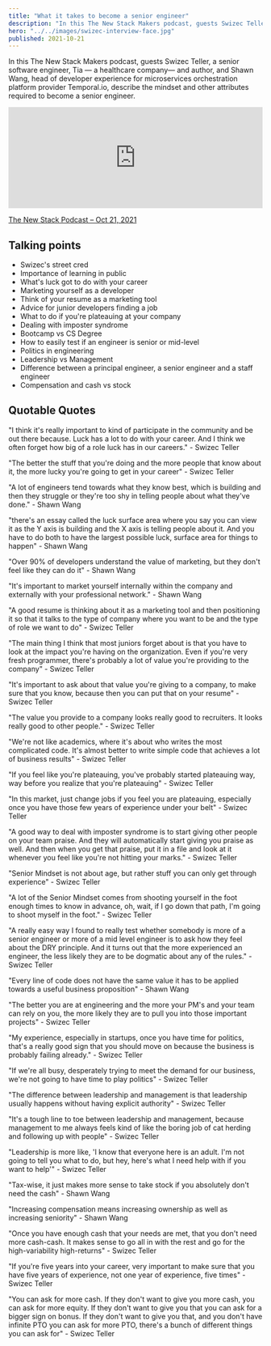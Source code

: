 ```yaml
---
title: "What it takes to become a senior engineer"
description: "In this The New Stack Makers podcast, guests Swizec Teller, a senior software engineer, Tia — a healthcare company— and author, and Shawn Wang, head of developer experience for microservices orchestration platform provider Temporal.io, describe the mindset and other attributes required to become a senior engineer."
hero: "../../images/swizec-interview-face.jpg"
published: 2021-10-21
---
```


In this The New Stack Makers podcast, guests Swizec Teller, a senior software engineer, Tia — a healthcare company— and author, and Shawn Wang, head of developer experience for microservices orchestration platform provider Temporal.io, describe the mindset and other attributes required to become a senior engineer.

<iframe
  height="200px"
  width="100%"
  frameborder="no"
  scrolling="no"
  seamless
  src="https://player.simplecast.com/33e8d517-7495-4358-a2d0-a08071617b8a?dark=false"
></iframe>

[The New Stack Podcast – Oct 21, 2021](https://thenewstack.simplecast.com/episodes/what-it-takes-to-become-a-senior-engineer-0LJ_inra)

## Talking points

* Swizec's street cred
* Importance of learning in public
* What's luck got to do with your career
* Marketing yourself as a developer
* Think of your resume as a marketing tool
* Advice for junior developers finding a job
* What to do if you're plateauing at your company
* Dealing with imposter syndrome
* Bootcamp vs CS Degree
* How to easily test if an engineer is senior or mid-level
* Politics in engineering
* Leadership vs Management
* Difference between a principal engineer, a senior engineer and a staff engineer
* Compensation and cash vs stock

## Quotable Quotes

"I think it's really important to kind of participate in the community and be out there because. Luck has a lot to do with your career. And I think we often forget how big of a role luck has in our careers." - Swizec Teller

"The better the stuff that you're doing and the more people that know about it, the more lucky you're going to get in your career" - Swizec Teller

"A lot of engineers tend towards what they know best, which is building and then they struggle or they're too shy in telling people about what they've done." - Shawn Wang

"there's an essay called the luck surface area where you say you can view it as the Y axis is building and the X axis is telling people about it. And you have to do both to have the largest possible luck, surface area for things to happen" - Shawn Wang

"Over 90% of developers understand the value of marketing, but they don't feel like they can do it" - Shawn Wang

"It's important to market yourself internally within the company and externally with your professional network." - Shawn Wang

"A good resume is thinking about it as a marketing tool and then positioning it so that it talks to the type of company where you want to be and the type of role we want to do" - Swizec Teller

"The main thing I think that most juniors forget about is that you have to look at the impact you're having on the organization. Even if you're very fresh programmer, there's probably a lot of value you're providing to the company" - Swizec Teller

"It's important to ask about that value you're giving to a company, to make sure that you know, because then you can put that on your resume" - Swizec Teller

"The value you provide to a company looks really good to recruiters. It looks really good to other people." - Swizec Teller

"We're not like academics, where it's about who writes the most complicated code. It's almost better to write simple code that achieves a lot of business results" - Swizec Teller

"If you feel like you're plateauing, you've probably started plateauing way, way before you realize that you're plateauing" - Swizec Teller

"In this market, just change jobs if you feel you are plateauing, especially once you have those few years of experience under your belt" - Swizec Teller

"A good way to deal with imposter syndrome is to start giving other people on your team praise. And they will automatically start giving you praise as well. And then when you get that praise, put it in a file and look at it whenever you feel like you're not hitting your marks." - Swizec Teller

"Senior Mindset is not about age, but rather stuff you can only get through experience" - Swizec Teller

"A lot of the Senior Mindset comes from shooting yourself in the foot enough times to know in advance, oh, wait, if I go down that path, I'm going to shoot myself in the foot." - Swizec Teller

"A really easy way I found to really test whether somebody is more of a senior engineer or more of a mid level engineer is to ask how they feel about the DRY principle. And it turns out that the more experienced an engineer, the less likely they are to be dogmatic about any of the rules." - Swizec Teller

"Every line of code does not have the same value it has to be applied towards a useful business proposition" - Shawn Wang

"The better you are at engineering and the more your PM's and your team can rely on you, the more likely they are to pull you into those important projects" - Swizec Teller

"My experience, especially in startups, once you have time for politics, that's a really good sign that you should move on because the business is probably failing already." - Swizec Teller

"If we're all busy, desperately trying to meet the demand for our business, we're not going to have time to play politics" - Swizec Teller

"The difference between leadership and management is that leadership usually happens without having explicit authority" - Swizec Teller

"It's a tough line to toe between leadership and management, because management to me always feels kind of like the boring job of cat herding and following up with people" - Swizec Teller

"Leadership is more like, 'I know that everyone here is an adult. I'm not going to tell you what to do, but hey, here's what I need help with if you want to help'" - Swizec Teller

"Tax-wise, it just makes more sense to take stock if you absolutely don't need the cash" - Shawn Wang

"Increasing compensation means increasing ownership as well as increasing seniority" - Shawn Wang

"Once you have enough cash that your needs are met, that you don't need more cash-cash. It makes sense to go all in with the rest and go for the high-variability high-returns" - Swizec Teller

"If you're five years into your career, very important to make sure that you have five years of experience, not one year of experience, five times" - Swizec Teller

"You can ask for more cash. If they don't want to give you more cash, you can ask for more equity. If they don't want to give you that you can ask for a bigger sign on bonus. If they don't want to give you that, and you don't have infinite PTO you can ask for more PTO, there's a bunch of different things you can ask for" - Swizec Teller
